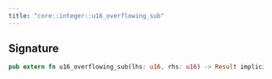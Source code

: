 ```yaml
---
title: "core::integer::u16_overflowing_sub"
---
```






## Signature

```rust
pub extern fn u16_overflowing_sub(lhs: u16, rhs: u16) -> Result implicits(RangeCheck) nopanic;
```



